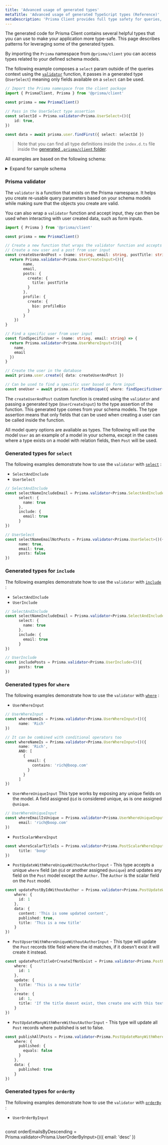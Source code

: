 ```yaml
---
title: 'Advanced usage of generated types'
metaTitle: 'Advanced usage of generated TypeScript types (Reference)'
metaDescription: 'Prisma Client provides full type safety for queries, even for partial queries or included relations. This page explains how to leverage the generated types.'
---
```


<TopBlock>

The generated code for Prisma Client contains several helpful types that you can use to make your application more type-safe. This page describes patterns for leveraging some of the generated types.

By importing the `Prisma` namespace from `@prisma/client` you can access types related to your defined schema models.

The following example composes a `select` param outside of the queries context using the [`validator`](#prisma-validator) function, it passes in a generated type (`UserSelect`) meaning only fields available on a `select` can be used.

```ts
// Import the Prisma namespace from the client package
import { PrismaClient, Prisma } from '@prisma/client'

const prisma = new PrismaClient()

// Pass in the UserSelect type assertion
const selectId = Prisma.validator<Prisma.UserSelect>()({
    id: true,
})

const data = await prisma.user.findFirst({ select: selectId })
```

> Note that you can find all type definitions inside the `index.d.ts` file inside the [generated `.prisma/client` folder](working-with-prismaclient/generating-prisma-client#the-prismaclient-npm-package).

</TopBlock>

All examples are based on the following schema:

<details><summary>Expand for sample schema</summary>

```prisma
generator client {
  provider = "prisma-client-js"
}

datasource db {
  provider = "postgresql"
  url      = env("DATABASE_URL")
}

model Post {
  id        Int      @id @default(autoincrement())
  createdAt DateTime @default(now())
  updatedAt DateTime @updatedAt
  title     String   @db.VarChar(255)
  content   String?
  published Boolean  @default(false)
  author    User     @relation(fields: [authorId], references: [id])
  authorId  Int
}

model Profile {
  id     Int     @id @default(autoincrement())
  bio    String?
  user   User    @relation(fields: [userId], references: [id])
  userId Int     @unique
}

model User {
  id      Int      @id @default(autoincrement())
  email   String   @unique
  name    String?
  posts   Post[]
  profile Profile?
}
```

</details>

### <inlinecode>Prisma validator</inlinecode>

The `validator` is a function that exists on the Prisma namespace. It helps you create re-usable query parameters based on your schema models while making sure that the objects you create are valid.

You can also wrap a `validator` function and accept input, they can then be used when interacting with user created data, such as form inputs.

```ts
import { Prisma } from '@prisma/client'

const prisma = new PrismaClient()

// Create a new function that wraps the validator function and accepts input.
// Create a new user and a post from user input
const createUserAndPost = (name: string, email: string, postTitle: string, profileBio: string) => {
  return Prisma.validator<Prisma.UserCreateInput>()({
        name,
        email,
        posts: {
          create: {
            title: postTitle
          }
        },
        profile: {
          create: {
            bio: profileBio
          }
        }
    })
}

// Find a specific user from user input
const findSpecificUser = (name: string, email: string) => {
  return Prisma.validator<Prisma.UserWhereInput>()({
    name,
    email
  })
}

// Create the user in the database
await prisma.user.create({ data: createUserAndPost })

// Can be used to find a specific user based on form input
const oneUser = await prisma.user.findUnique({ where: findSpecificUser('Rich', 'rich@boop.com') })
```

The `createUserAndPost` custom function is created using the `validator` and passing a generated type (`UserCreateInput`) to the type assertion of the function. This generated type comes from your schema models.
The type assertion means that only fields that can be used when creating a user can be called inside the function.

All model query options are avaliable as types. The following will use the model `User` as an example of a model in your schema, except in the cases where a type exists on a model with relation fields,
then `Post` will be used.

### Generated types for `select`

The following examples demonstrate how to use the `validator` with [`select`](../../../../reference/api-reference/prisma-client-reference/#select) <span class="api"></span>:

  - `SelectAndInclude`
  - `UserSelect`

```ts
// SelectAndInclude
const selectNameIncludeEmail = Prisma.validator<Prisma.SelectAndInclude>()({
      select: {
        name: true
      },
      include: {
        email: true
      }
})

// UserSelect
const selectNameEmailNotPosts = Prisma.validator<Prisma.UserSelect>()({
      name: true,
      email: true,
      posts: false
})
```

### Generated types for `include`

The following examples demonstrate how to use the `validator` with [`include`](../../../../reference/api-reference/prisma-client-reference/#include) <span class="api"></span>:

  - `SelectAndInclude`
  - `UserInclude`

```ts
// SelectAndInclude
const selectNameIncludeEmail = Prisma.validator<Prisma.SelectAndInclude>()({
      select: {
        name: true
      },
      include: {
        email: true
      }
})

// UserInclude
const includePosts = Prisma.validator<Prisma.UserInclude>()({
      posts: true
})
```

### Generated types for `where`

The following examples demonstrate how to use the `validator` with [`where`](../../../../reference/api-reference/prisma-client-reference/#where) <span class="api"></span>:

  - `UserWhereInput`
```ts
// UserWhereInput
const whereNameIs = Prisma.validator<Prisma.UserWhereInput>()({
      name: 'Rich'
})

// It can be combined with conditional operators too
const whereNameIs = Prisma.validator<Prisma.UserWhereInput>()({
      name: 'Rich',
      AND: [
        {
          email: {
            contains: 'rich@boop.com'
          }
        }
      ]
})
```
  - `UserWhereUniqueInput` This type works by exposing any unique fields on the model. A field assigned `@id` is considered unique,
  as is one assigned `@unique`.
```ts
// UserWhereUniqueInput
const whereEmailIsUnique = Prisma.validator<Prisma.UserWhereUniqueInput>()({
      email: 'rich@boop.com'
})
```
  - `PostScalarWhereInput`
  ```ts
const whereScalarTitleIs = Prisma.validator<Prisma.PostScalarWhereInput>()({
        title: 'boop'
})
  ```
  - `PostUpdateWithWhereUniqueWithoutAuthorInput` - This type accepts a unique `where` field (an `@id` or another assigned `@unique`)
  and updates any field on the `Post` model except the `Author`. The `Author` is the scalar field on the `Post` model.
  ```ts
const updatePostByIdWithoutAuthor = Prisma.validator<Prisma.PostUpdateWithWhereUniqueWithoutAuthorInput>()({
      where: {
        id: 1
      },
      data: {
        content: 'This is some updated content',
        published: true,
        title: 'This is a new title'
      }
})
  ```
  - `PostUpsertWithWhereUniqueWithoutAuthorInput` - This type will update the `Post` records title field where the id matches, if it doesn't exist it will create it instead.
  ```ts
const updatePostTitleOrCreateIfNotExist = Prisma.validator<Prisma.PostUpsertWithWhereUniqueWithoutAuthorInput>()({
      where: {
        id: 1
      },
      update: {
        title: 'This is a new title'
      },
      create: {
        id: 1,
        title: 'If the title doesnt exist, then create one with this text'
      }
})
  ```
  - `PostUpdateManyWithWhereWithoutAuthorInput` - This type will update all `Post` records where published is set to false.
  ```ts
const publishAllPosts = Prisma.validator<Prisma.PostUpdateManyWithWhereWithoutAuthorInput>()({
      where: {
        published: {
          equals: false
        }
      },
      data: {
        published: true
      }
})
  ```
### Generated types for `orderBy`

The following examples demonstrate how to use the `validator` with [`orderBy`](../../../../reference/api-reference/prisma-client-reference/#orderBy) <span class="api"></span>:

- `UserOrderByInput`
  ```ts
const orderEmailsByDescending = Prisma.validator<Prisma.UserOrderByInput>()({
      email: 'desc'
})
  ```

